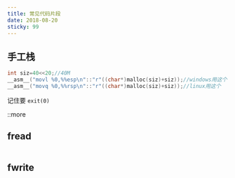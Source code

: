 ```yaml
---
title: 常见代码片段
date: 2018-08-20
sticky: 99
---
```


## 手工栈

```cpp
int siz=40<<20;//40M
__asm__("movl %0,%%esp\n"::"r"((char*)malloc(siz)+siz));//windows用这个
__asm__("movq %0,%%rsp\n"::"r"((char*)malloc(siz)+siz));//linux用这个
```

记住要 `exit(0)`

::more

## fread

```cpp

```

## fwrite

```cpp

```
